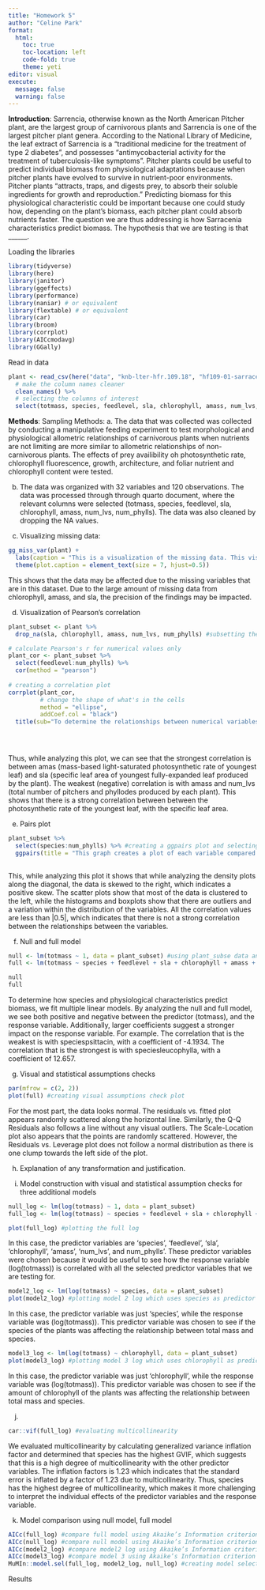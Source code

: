 ```yaml
---
title: "Homework 5"
author: "Celine Park"
format:
  html:
    toc: true
    toc-location: left
    code-fold: true
    theme: yeti
editor: visual
execute: 
  message: false
  warning: false
---
```


**Introduction**: 
Sarrencia, otherwise known as the North American Pitcher plant, are the largest group of carnivorous plants and Sarrencia is one of the largest pitcher plant genera. According to the National Library of Medicine, the leaf extract of Sarrencia is a "traditional medicine for the treatment of type 2 diabetes", and possesses "antimycobacterial activity for the treatment of tuberculosis-like symptoms". Pitcher plants could be useful to predict individual biomass from physiological adaptations because when pitcher plants have evolved to survive in nutrient-poor environments. Pitcher plants "attracts, traps, and digests prey, to absorb their soluble ingredients for growth and reproduction." Predicting biomass for this physiological characteristic could be important because one could study how, depending on the plant's biomass, each pitcher plant could absorb nutrients faster. The question we are thus addressing is how Sarracenia characteristics predict biomass. The hypothesis that we are testing is that ______. 

Loading the libraries
```r
library(tidyverse)
library(here)
library(janitor)
library(ggeffects)
library(performance)
library(naniar) # or equivalent
library(flextable) # or equivalent
library(car)
library(broom)
library(corrplot)
library(AICcmodavg)
library(GGally)
```

Read in data
```r
plant <- read_csv(here("data", "knb-lter-hfr.109.18", "hf109-01-sarracenia.csv")) %>% 
  # make the column names cleaner
  clean_names() %>% 
  # selecting the columns of interest
  select(totmass, species, feedlevel, sla, chlorophyll, amass, num_lvs, num_phylls)
```

**Methods**:
Sampling Methods: 
a. The data that was collected was collected by conducting a manipulative feeding experiment to test morphological and physiological allometric relationships of carnivorous plants when nutrients are not limiting are more similar to allometric relationships of non-carnivorous plants. The effects of prey availibility oh photosynthetic rate, chlorophyll fluorescence, growth, architecture, and foliar nutrient and chlorophyll content were tested.

b. The data was organized with 32 variables and 120 observations. The data was processed through through quarto document, where the relevant columns were selected (totmass, species, feedlevel, sla, chlorophyll, amass, num_lvs, num_phylls). The data was also cleaned by dropping the NA values. 

c. Visualizing missing data:
```r
gg_miss_var(plant) + 
  labs(caption = "This is a visualization of the missing data. This visualization shows that there is missing data for chlorophyll, amass, sla, num_phylls, and num_lvs.") +
  theme(plot.caption = element_text(size = 7, hjust=0.5))

```
This shows that the data may be affected due to the missing variables that are in this dataset. Due to the large amount of missing data from chlorophyll, amass, and sla, the precision of the findings may be impacted. 

d. Visualization of Pearson's correlation 

```r
plant_subset <- plant %>% 
  drop_na(sla, chlorophyll, amass, num_lvs, num_phylls) #subsetting the data by dropping NAs

# calculate Pearson's r for numerical values only
plant_cor <- plant_subset %>% 
  select(feedlevel:num_phylls) %>% 
  cor(method = "pearson")
  
# creating a correlation plot
corrplot(plant_cor,
         # change the shape of what's in the cells
         method = "ellipse",
         addCoef.col = "black") 
  title(sub="To determine the relationships between numerical variables in our dataset, we calculated Pearsons r and visually represented correlation using a correlation plot. For this plot, positive correlations are displayed in blue, and negative correlations are in red. The color intensity and the size of the circle are proportional to the correlation coefficients.")


  

```
Thus, while analyzing this plot, we can see that the strongest correlation is between amas (mass-based light-saturated photosynthetic rate of youngest leaf) and sla (specific leaf area of youngest fully-expanded leaf produced by the plant). The weakest (negative) correlation is with amass and num_lvs (total number of pitchers and phyllodes produced by each plant). This shows that there is a strong correlation between between the photosynthetic rate of the youngest leaf, with the specific leaf area.  

e. Pairs plot
```r
plant_subset %>%  
  select(species:num_phylls) %>% #creating a ggpairs plot and selecting the num_phylls species
  ggpairs(title = "This graph creates a plot of each variable compared against the others. Scatterplots of each pair of numeric variables are drawn on the left, while pearson correlation is displayed on the right. Variable distribution is on the diagonal.") #adding the caption
  
```


This, while analyzing this plot it shows that while analyzing the density plots along the diagonal, the data is skewed to the right, which indicates a positive skew. The scatter plots show that most of the data is clustered to the left, while the histograms and boxplots show that there are outliers and a variation within the distribution of the variables. All the correlation values are less than |0.5|, which indicates that there is not a strong correlation between the relationships between the variables.


f. Null and full model
```r
null <- lm(totmass ~ 1, data = plant_subset) #using plant_subse data and using totmass as response variable
full <- lm(totmass ~ species + feedlevel + sla + chlorophyll + amass + num_lvs + num_phylls, data = plant_subset) #creating a model with all the predictor variables

null
full

```
To determine how species and physiological characteristics predict biomass, we fit multiple linear models. By analyzing the null and full model, we see both positive and negative between the predictor (totmass), and the response variable. Additionally, larger coefficients suggest a stronger impact on the response variable. For example. The correlation that is the weakest is with speciespsittacin, with a coefficient of -4.1934. The correlation that is the strongest is with speciesleucophylla, with a coefficient of 12.657.

g. Visual and statistical assumptions checks
```r
par(mfrow = c(2, 2))
plot(full) #creating visual assumptions check plot
```
For the most part, the data looks normal. The residuals vs. fitted plot appears randomly scattered along the horizontal line. Similarly, the Q-Q Residuals also follows a line without any visual outliers. The Scale-Location plot also appears that the points are randomly scattered. However, the Residuals vs. Leverage plot does not follow a normal distribution as there is one clump towards the left side of the plot. 

h. Explanation of any transformation and justification.

i. Model construction with visual and statistical assumption checks for three
additional models 
```r
null_log <- lm(log(totmass) ~ 1, data = plant_subset)
full_log <- lm(log(totmass) ~ species + feedlevel + sla + chlorophyll + amass + num_lvs + num_phylls, data = plant_subset) #creating response variables that includes all the variables

plot(full_log) #plotting the full log 

```
In this case, the predictor variables are 'species', 'feedlevel', 'sla', 'chlorophyll', 'amass', 'num_lvs', and num_phylls'. These predictor variables were chosen because it would be useful to see how the response variable (log(totmass)) is correlated with all the selected predictor variables that we are testing for. 
```r
model2_log <- lm(log(totmass) ~ species, data = plant_subset)
plot(model2_log) #plotting model 2 log which uses species as predictor variable
```
In this case, the predictor variable was just 'species', while the response variable was (log(totmass)). This predictor variable was chosen to see if the species of the plants was affecting the relationship between total mass and species. 

```r
model3_log <- lm(log(totmass) ~ chlorophyll, data = plant_subset)
plot(model3_log) #plotting model 3 log which uses chlorophyll as predictor variable
```

In this case, the predictor variable was just 'chlorophyll', while the response variable was (log(totmass)). This predictor variable was chosen to see if the amount of chlorophyll of the plants was affecting the relationship between total mass and species. 

j. 
```r
car::vif(full_log) #evaluating multicollinearity
```
We evaluated multicollinearity by calculating generalized variance inflation factor and determined that species has the highest GVIF, which suggests that this is a high degree of multicollinearity with the other predictor variables. The inflation factors is 1.23 which indicates that the standard error is inflated by a factor of 1.23 due to multicollinearity. Thus, species has the highest degree of multicollinearity, which makes it more challenging to interpret the individual effects of the predictor variables and the response variable. 

k. Model comparison using null model, full model

```r
AICc(full_log) #compare full model using Akaike’s Information criterion (AIC) values
AICc(null_log) #compare null model using Akaike’s Information criterion (AIC) values
AICc(model2_log) #compare model2 log using Akaike’s Information criterion (AIC) values
AICc(model3_log) #compare model 3 using Akaike’s Information criterion (AIC) values
MuMIn::model.sel(full_log, model2_log, null_log) #creating model selection table
```
Results

